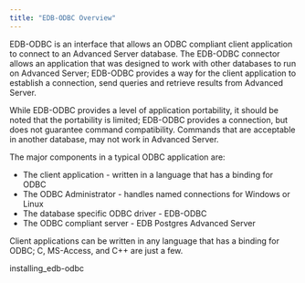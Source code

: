 ```yaml
---
title: "EDB-ODBC Overview"
---
```




EDB-ODBC is an interface that allows an ODBC compliant client application to connect to an Advanced Server database. The EDB-ODBC connector allows an application that was designed to work with other databases to run on Advanced Server; EDB-ODBC provides a way for the client application to establish a connection, send queries and retrieve results from Advanced Server.

While EDB-ODBC provides a level of application portability, it should be noted that the portability is limited; EDB-ODBC provides a connection, but does not guarantee command compatibility. Commands that are acceptable in another database, may not work in Advanced Server.

The major components in a typical ODBC application are:

  - The client application - written in a language that has a binding for ODBC
  - The ODBC Administrator - handles named connections for Windows or Linux
  - The database specific ODBC driver - EDB-ODBC
  - The ODBC compliant server - EDB Postgres Advanced Server

Client applications can be written in any language that has a binding for ODBC; C, MS-Access, and C++ are just a few.

<div class="toctree" data-maxdepth="3">

installing_edb-odbc

</div>
